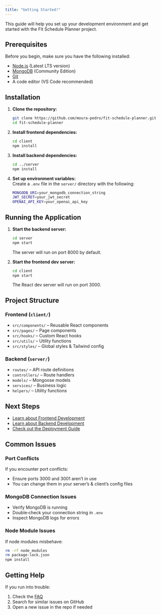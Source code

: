 ```yaml
---
title: "Getting Started!"
---
```



This guide will help you set up your development environment and get started with the Fit Schedule Planner project.

## Prerequisites

Before you begin, make sure you have the following installed:

- [Node.js](https://nodejs.org/) (Latest LTS version)  
- [MongoDB](https://www.mongodb.com/) (Community Edition)  
- [Git](https://git-scm.com/)  
- A code editor (VS Code recommended)  

## Installation

1. **Clone the repository:**
   ```bash
   git clone https://github.com/moura-pedro/fit-schedule-planner.git
   cd fit-schedule-planner
2. **Install frontend dependencies:**
   ```bash
   cd client
   npm install
   ```

3. **Install backend dependencies:**
   ```bash
   cd ../server
   npm install
   ```

4. **Set up environment variables:**  
   Create a `.env` file in the `server/` directory with the following:
   ```bash
   MONGODB_URI=your_mongodb_connection_string
   JWT_SECRET=your_jwt_secret
   OPENAI_API_KEY=your_openai_api_key
   ```

## Running the Application

1. **Start the backend server:**
   ```bash
   cd server
   npm start
   ```
   The server will run on port 8000 by default.

2. **Start the frontend dev server:**
   ```bash
   cd client
   npm start
   ```
   The React dev server will run on port 3000.

## Project Structure

### Frontend (`client/`)
- `src/components/` – Reusable React components  
- `src/pages/` – Page components  
- `src/hooks/` – Custom React hooks  
- `src/utils/` – Utility functions  
- `src/styles/` – Global styles & Tailwind config  

### Backend (`server/`)
- `routes/` – API route definitions  
- `controllers/` – Route handlers  
- `models/` – Mongoose models  
- `services/` – Business logic  
- `helpers/` – Utility functions  

## Next Steps

- [Learn about Frontend Development](./frontend)  
- [Learn about Backend Development](./backend)  
- [Check out the Deployment Guide](./deployment)  

## Common Issues

### Port Conflicts  
If you encounter port conflicts:  
- Ensure ports 3000 and 3001 aren’t in use  
- You can change them in your server’s & client’s config files  

### MongoDB Connection Issues  
- Verify MongoDB is running  
- Double‑check your connection string in `.env`  
- Inspect MongoDB logs for errors  

### Node Module Issues  
If node modules misbehave:
```bash
rm -rf node_modules
rm package-lock.json
npm install
```

## Getting Help

If you run into trouble:  
1. Check the [FAQ](./faq)  
2. Search for similar issues on GitHub  
3. Open a new issue in the repo if needed 